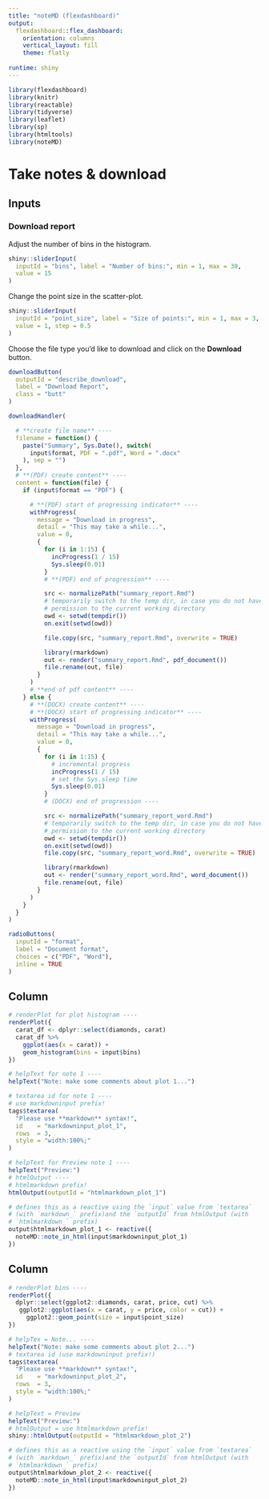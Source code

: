 ```yaml
---
title: "noteMD (flexdashboard)"
output: 
  flexdashboard::flex_dashboard:
    orientation: columns
    vertical_layout: fill
    theme: flatly
    
runtime: shiny
---
```


```r
library(flexdashboard)
library(knitr)
library(reactable)
library(tidyverse)
library(leaflet)
library(sp)
library(htmltools)
library(noteMD)
```

Take notes & download 
=======================================================================

Inputs {.sidebar}
-----------------------------------------------------------------------

### Download report 

Adjust the number of bins in the histogram.

```r
shiny::sliderInput(
  inputId = "bins", label = "Number of bins:", min = 1, max = 30, 
  value = 15
)
```

Change the point size in the scatter-plot. 

```r
shiny::sliderInput(
  inputId = "point_size", label = "Size of points:", min = 1, max = 3, 
  value = 1, step = 0.5
)
```

Choose the file type you'd like to download and click on the **Download** button. 

```r
downloadButton(
  outputId = "describe_download",
  label = "Download Report",
  class = "butt"
)
```

```r
downloadHandler(

  # **create file name** ----
  filename = function() {
    paste("Summary", Sys.Date(), switch(
      input$format, PDF = ".pdf", Word = ".docx"
    ), sep = "")
  },
  # **(PDF) create content** ----
  content = function(file) {
    if (input$format == "PDF") {

      # **(PDF) start of progressing indicator** ----
      withProgress(
        message = "Download in progress",
        detail = "This may take a while...",
        value = 0,
        {
          for (i in 1:15) {
            incProgress(1 / 15)
            Sys.sleep(0.01)
          }
          # **(PDF) end of progression** ----

          src <- normalizePath("summary_report.Rmd")
          # temporarily switch to the temp dir, in case you do not have write
          # permission to the current working directory
          owd <- setwd(tempdir())
          on.exit(setwd(owd))

          file.copy(src, "summary_report.Rmd", overwrite = TRUE)

          library(rmarkdown)
          out <- render("summary_report.Rmd", pdf_document())
          file.rename(out, file)
        }
      )
      # **end of pdf content** ----
    } else {
      # **(DOCX) create content** ----
      # **(DOCX) start of progressing indicator** ----
      withProgress(
        message = "Download in progress",
        detail = "This may take a while...",
        value = 0,
        {
          for (i in 1:15) {
            # incremental progress
            incProgress(1 / 15)
            # set the Sys.sleep time
            Sys.sleep(0.01)
          }
          # (DOCX) end of progression ----

          src <- normalizePath("summary_report_word.Rmd")
          # temporarily switch to the temp dir, in case you do not have write
          # permission to the current working directory
          owd <- setwd(tempdir())
          on.exit(setwd(owd))
          file.copy(src, "summary_report_word.Rmd", overwrite = TRUE)

          library(rmarkdown)
          out <- render("summary_report_word.Rmd", word_document())
          file.rename(out, file)
        }
      )
    }
  }
)
```
      
```r
radioButtons(
  inputId = "format",
  label = "Document format",
  choices = c("PDF", "Word"),
  inline = TRUE
)
```




Column 
-----------------------------------------------------------------------

```r
# renderPlot for plot histogram ----
renderPlot({
  carat_df <- dplyr::select(diamonds, carat)
  carat_df %>%
    ggplot(aes(x = carat)) +
    geom_histogram(bins = input$bins)
})
```


```r
# helpText for note 1 ----
helpText("Note: make some comments about plot 1...")

# textarea id for note 1 ----
# use markdowninput prefix!
tags$textarea(
  "Please use **markdown** syntax!",
  id    = "markdowninput_plot_1",
  rows  = 3,
  style = "width:100%;"
)
```


```r
# helpText for Preview note 1 ----
helpText("Preview:")
# htmlOutput ----
# htmlmarkdown prefix!
htmlOutput(outputId = "htmlmarkdown_plot_1")
```

```r
# defines this as a reactive using the `input` value from `textarea` 
# (with `markdown_` prefix)and the `outputId` from htmlOutput (with 
# `htmlmarkdown_` prefix)
output$htmlmarkdown_plot_1 <- reactive({
  noteMD::note_in_html(input$markdowninput_plot_1)
})
```


Column 
-----------------------------------------------------------------------


```r
# renderPlot bins ----
renderPlot({
  dplyr::select(ggplot2::diamonds, carat, price, cut) %>%  
   ggplot2::ggplot(aes(x = carat, y = price, color = cut)) + 
     ggplot2::geom_point(size = input$point_size)
})
```


```r
# helpTex = Note... ----
helpText("Note: make some comments about plot 2...")
# textarea id (use markdowninput prefix!) 
tags$textarea(
  "Please use **markdown** syntax!",
  id    = "markdowninput_plot_2",
  rows  = 3,
  style = "width:100%;"
)
```


```r
# helpText = Preview 
helpText("Preview:")
# htmlOutput = use htmlmarkdown prefix!
shiny::htmlOutput(outputId = "htmlmarkdown_plot_2")
```

```r
# defines this as a reactive using the `input` value from `textarea` 
# (with `markdown_` prefix)and the `outputId` from htmlOutput (with 
# `htmlmarkdown_` prefix)
output$htmlmarkdown_plot_2 <- reactive({
  noteMD::note_in_html(input$markdowninput_plot_2)
})
```


